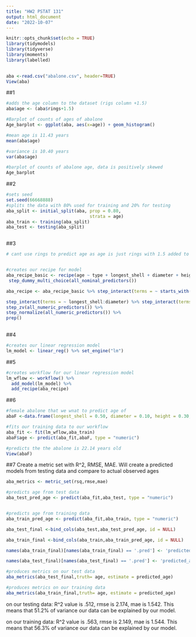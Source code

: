 ```yaml
---
title: "HW2 PSTAT 131"
output: html_document
date: "2022-10-07"
---
```


```r
knitr::opts_chunk$set(echo = TRUE)
library(tidymodels)
library(tidyverse)
library(moments)
library(labelled)
 
```

```r
aba <-read.csv("abalone.csv", header=TRUE)
View(aba)


```

##1

```r
#adds the age column to the dataset (rigs column +1.5)
aba$age <- (aba$rings+1.5)

#Barplot of counts of ages of abalone 
Age_barplot <- ggplot(aba, aes(x=age)) + geom_histogram()

#mean age is 11.43 years
mean(aba$age)

#variance is 10.40 years
var(aba$age)

#barplot of counts of abalone age, data is positively skewed
Age_barplot

```

##2 
```r
#sets seed
set.seed(66668888)
#splits the data with 80% used for training and 20% for testing
aba_split <- initial_split(aba, prop = 0.80,
                                strata = age)
aba_train <- training(aba_split)
aba_test <- testing(aba_split)



```

##3

```r
# cant use rings to predict age as age is just rings with 1.5 added to it


#creates our recipe for model
aba_recipe_basic <- recipe(age ~ type + longest_shell + diameter + height+whole_weight + shucked_weight+ viscera_weight + shell_weight,  data= aba_train) %>%
 step_dummy_multi_choice(all_nominal_predictors()) 

aba_recipe <- aba_recipe_basic %>% step_interact(terms = ~ starts_with("type"):shucked_weight)%>%

step_interact(terms = ~ longest_shell:diameter) %>% step_interact(terms=  ~ shucked_weight:shell_weight) %>%
step_zv(all_numeric_predictors()) %>%
step_normalize(all_numeric_predictors()) %>%
prep()
      

```

##4
```r
#creates our linear regression model
lm_model <- linear_reg() %>% set_engine("lm")

```

##5
```r
#creates workflow for our linear regression model 
lm_wflow <- workflow() %>% 
  add_model(lm_model) %>% 
  add_recipe(aba_recipe)

```

##6
``` r
#female abalone that we wnat to predict age of
abaF <-data.frame(longest_shell = 0.50, diameter = 0.10, height = 0.30, whole_weight = 4, shucked_weight = 1, viscera_weight = 2, shell_weight = 1, type="F")

#fits our training data to our workflow
aba_fit <- fit(lm_wflow,aba_train)
abaF$age <- predict(aba_fit,abaF, type = "numeric")

#predicts the the abalone is 22.14 years old
View(abaF)
```
##7 Create a metric set with R^2, RMSE, MAE. Will create a predicted models from testing data and compare to actual observed ages

``` r

aba_metrics <- metric_set(rsq,rmse,mae)

#predicts age from test data
aba_test_pred_age <- predict(aba_fit,aba_test, type = "numeric")


#predicts age from training data
aba_train_pred_age <- predict(aba_fit,aba_train, type = "numeric")

aba_test_final <-bind_cols(aba_test,aba_test_pred_age, id = NULL)

aba_train_final <-bind_cols(aba_train,aba_train_pred_age, id = NULL)

names(aba_train_final)[names(aba_train_final) == '.pred'] <- 'predicted_age'

names(aba_test_final)[names(aba_test_final) == '.pred'] <- 'predicted_age'

#produces metrics on our test data
aba_metrics(aba_test_final,truth= age, estimate = predicted_age)

#produces metrics on our training data
aba_metrics(aba_train_final,truth= age, estimate = predicted_age)
```
on our testing data: R^2 value is .512, rmse is 2.174, mae is 1.542. This means that 51.2% of variance our data can be explained by our model.
 
on our training data: R^2 value is .563, rmse is 2.149, mae is 1.544. This means that 56.3% of variance our data can be explained by our model.

